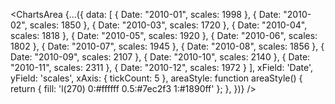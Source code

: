 <ChartsArea {...({
    data: [
      { Date: "2010-01", scales: 1998 },
      { Date: "2010-02", scales: 1850 },
      { Date: "2010-03", scales: 1720 },
      { Date: "2010-04", scales: 1818 },
      { Date: "2010-05", scales: 1920 },
      { Date: "2010-06", scales: 1802 },
      { Date: "2010-07", scales: 1945 },
      { Date: "2010-08", scales: 1856 },
      { Date: "2010-09", scales: 2107 },
      { Date: "2010-10", scales: 2140 },
      { Date: "2010-11", scales: 2311 },
      { Date: "2010-12", scales: 1972 }
    ],
    xField: 'Date',
    yField: 'scales',
    xAxis: { tickCount: 5 },
    areaStyle: function areaStyle() {
      return { fill: 'l(270) 0:#ffffff 0.5:#7ec2f3 1:#1890ff' };
    },
})} />